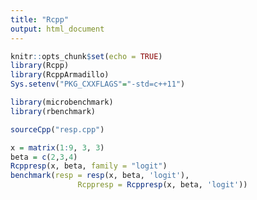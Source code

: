 ```yaml
---
title: "Rcpp"
output: html_document
---
```


```r
knitr::opts_chunk$set(echo = TRUE)
library(Rcpp)
library(RcppArmadillo)
Sys.setenv("PKG_CXXFLAGS"="-std=c++11")
```

```r
library(microbenchmark)
library(rbenchmark)
```

```r
sourceCpp("resp.cpp")
```

```r
x = matrix(1:9, 3, 3)
beta = c(2,3,4)
Rcppresp(x, beta, family = "logit")
benchmark(resp = resp(x, beta, 'logit'),
               Rcppresp = Rcppresp(x, beta, 'logit'))
```

